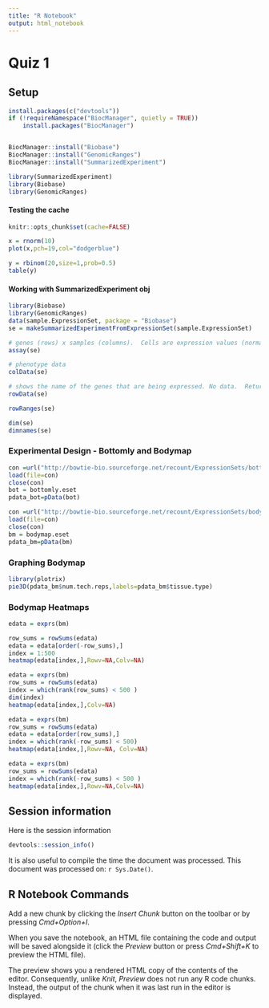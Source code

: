 ```yaml
---
title: "R Notebook"
output: html_notebook
---
```


# Quiz 1

## Setup

```r
install.packages(c("devtools"))
if (!requireNamespace("BiocManager", quietly = TRUE))
    install.packages("BiocManager")


BiocManager::install("Biobase")
BiocManager::install("GenomicRanges")
BiocManager::install("SummarizedExperiment")
```

```r
library(SummarizedExperiment)
library(Biobase)
library(GenomicRanges)
```


#### Testing the cache

```r
knitr::opts_chunk$set(cache=FALSE)
```

```r
x = rnorm(10)
plot(x,pch=19,col="dodgerblue")
```

```r
y = rbinom(20,size=1,prob=0.5)
table(y)
```

#### Working with SummarizedExperiment obj

```r
library(Biobase)
library(GenomicRanges)
data(sample.ExpressionSet, package = "Biobase")
se = makeSummarizedExperimentFromExpressionSet(sample.ExpressionSet)
```

```r
# genes (rows) x samples (columns).  Cells are expression values (normalized?)
assay(se)
```

```r
# phenotype data
colData(se)
```

```r
# shows the name of the genes that are being expressed. No data.  Returns a data fram
rowData(se)
```
```r
rowRanges(se)
```

```r
dim(se)
dimnames(se)
```

### Experimental Design - Bottomly and Bodymap

```r
con =url("http://bowtie-bio.sourceforge.net/recount/ExpressionSets/bottomly_eset.RData")
load(file=con)
close(con)
bot = bottomly.eset
pdata_bot=pData(bot)

con =url("http://bowtie-bio.sourceforge.net/recount/ExpressionSets/bodymap_eset.RData")
load(file=con)
close(con)
bm = bodymap.eset
pdata_bm=pData(bm)
```

### Graphing Bodymap

```r
library(plotrix)
pie3D(pdata_bm$num.tech.reps,labels=pdata_bm$tissue.type)
```

### Bodymap Heatmaps

```r
edata = exprs(bm)
```

```r

row_sums = rowSums(edata)
edata = edata[order(-row_sums),]
index = 1:500
heatmap(edata[index,],Rowv=NA,Colv=NA)
```

```r
edata = exprs(bm)
row_sums = rowSums(edata)
index = which(rank(row_sums) < 500 )
dim(index)
heatmap(edata[index,],Colv=NA)
```

```r
edata = exprs(bm)
row_sums = rowSums(edata)
edata = edata[order(row_sums),]
index = which(rank(-row_sums) < 500)
heatmap(edata[index,],Rowv=NA, Colv=NA)
```

```r
edata = exprs(bm)
row_sums = rowSums(edata)
index = which(rank(-row_sums) < 500 )
heatmap(edata[index,],Rowv=NA,Colv=NA)
```


## Session information

Here is the session information 

```r
devtools::session_info()
```

It is also useful to compile the time the document was processed. This document was processed on: `r Sys.Date()`.

## R Notebook Commands

Add a new chunk by clicking the *Insert Chunk* button on the toolbar or by pressing *Cmd+Option+I*.

When you save the notebook, an HTML file containing the code and output will be saved alongside it (click the *Preview* button or press *Cmd+Shift+K* to preview the HTML file). 

The preview shows you a rendered HTML copy of the contents of the editor. Consequently, unlike *Knit*, *Preview* does not run any R code chunks. Instead, the output of the chunk when it was last run in the editor is displayed.

